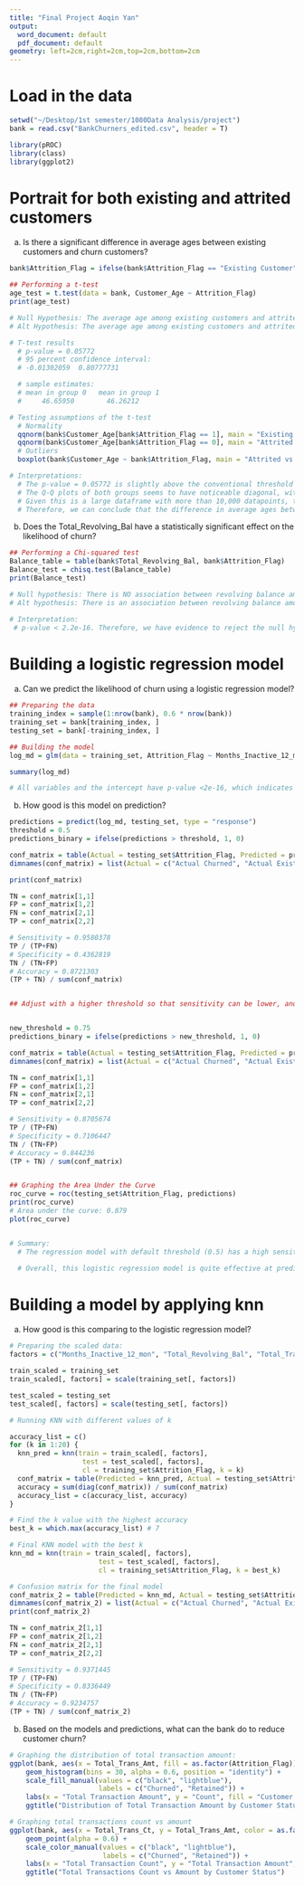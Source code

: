 ```yaml
---
title: "Final Project Aoqin Yan"
output:
  word_document: default
  pdf_document: default
geometry: left=2cm,right=2cm,top=2cm,bottom=2cm
---
```


# Load in the data

```r
setwd("~/Desktop/1st semester/1080Data Analysis/project")
bank = read.csv("BankChurners_edited.csv", header = T)

library(pROC)
library(class)
library(ggplot2)
```

# Portrait for both existing and attrited customers

(a) Is there a significant difference in average ages between existing customers and churn customers?

```r
bank$Attrition_Flag = ifelse(bank$Attrition_Flag == "Existing Customer", 1, 0)

## Performing a t-test
age_test = t.test(data = bank, Customer_Age ~ Attrition_Flag)
print(age_test)

# Null Hypothesis: The average age among existing customers and attrited customers are the same. 
# Alt Hypothesis: The average age among existing customers and attrited customers are NOT the same. 

# T-test results
  # p-value = 0.05772
  # 95 percent confidence interval:
  # -0.01302059  0.80777731

  # sample estimates:
  # mean in group 0   mean in group 1 
  #     46.65950        46.26212

# Testing assumptions of the t-test
  # Normality 
  qqnorm(bank$Customer_Age[bank$Attrition_Flag == 1], main = "Existing Customers")
  qqnorm(bank$Customer_Age[bank$Attrition_Flag == 0], main = "Attrited Customers")
  # Outliers 
  boxplot(bank$Customer_Age ~ bank$Attrition_Flag, main = "Attrited vs Existing")

# Interpretations:
  # The p-value = 0.05772 is slightly above the conventional threshold of 0.05
  # The Q-Q plots of both groups seems to have noticeable diagonal, with some outliers in the existing customer group, which matches the boxplot result. 
  # Given this is a large dataframe with more than 10,000 datapoints, the slightly higher p-value and some outliers should not affect the statistical significance of the t-test result.
  # Therefore, we can conclude that the difference in average ages between existing and attrited customers is in between -0.01302059 and 0.80777731 (95% CI). 

```

(b) Does the Total_Revolving_Bal have a statistically significant effect on the likelihood of churn?

```r
## Performing a Chi-squared test
Balance_table = table(bank$Total_Revolving_Bal, bank$Attrition_Flag)
Balance_test = chisq.test(Balance_table)
print(Balance_test)

# Null hypothesis: There is NO association between revolving balance amount and attrition (churn). 
# Alt hypothesis: There is an association between revolving balance amount and attrition (churn).

# Interpretation:
 # p-value < 2.2e-16. Therefore, we have evidence to reject the null hypothesis and conclude that there is a statistically significant association between revolving balance amount and the likelihood of churn.

```

# Building a logistic regression model

(a) Can we predict the likelihood of churn using a logistic regression model?

```r
## Preparing the data
training_index = sample(1:nrow(bank), 0.6 * nrow(bank))
training_set = bank[training_index, ]
testing_set = bank[-training_index, ]

## Building the model
log_md = glm(data = training_set, Attrition_Flag ~ Months_Inactive_12_mon + Total_Revolving_Bal + Total_Trans_Amt + Total_Trans_Ct, family = "binomial")

summary(log_md)

# All variables and the intercept have p-value <2e-16, which indicates  

```

(b) How good is this model on prediction?

```r
predictions = predict(log_md, testing_set, type = "response")
threshold = 0.5
predictions_binary = ifelse(predictions > threshold, 1, 0)

conf_matrix = table(Actual = testing_set$Attrition_Flag, Predicted = predictions_binary)
dimnames(conf_matrix) = list(Actual = c("Actual Churned", "Actual Existing"), Predicted = c("Predicted Churn", "Predicted Existing"))

print(conf_matrix)

TN = conf_matrix[1,1]
FP = conf_matrix[1,2]
FN = conf_matrix[2,1]
TP = conf_matrix[2,2]

# Sensitivity = 0.9580378
TP / (TP+FN) 
# Specificity = 0.4362819
TN / (TN+FP) 
# Accuracy = 0.8721303
(TP + TN) / sum(conf_matrix) 


## Adjust with a higher threshold so that sensitivity can be lower, and specificity can be higher:


new_threshold = 0.75
predictions_binary = ifelse(predictions > new_threshold, 1, 0)

conf_matrix = table(Actual = testing_set$Attrition_Flag, Predicted = predictions_binary)
dimnames(conf_matrix) = list(Actual = c("Actual Churned", "Actual Existing"), Predicted = c("Predicted Churn", "Predicted Existing"))

TN = conf_matrix[1,1]
FP = conf_matrix[1,2]
FN = conf_matrix[2,1]
TP = conf_matrix[2,2]

# Sensitivity = 0.8705674
TP / (TP+FN) 
# Specificity = 0.7106447
TN / (TN+FP) 
# Accuracy = 0.844236
(TP + TN) / sum(conf_matrix) 


## Graphing the Area Under the Curve
roc_curve = roc(testing_set$Attrition_Flag, predictions)
print(roc_curve)
# Area under the curve: 0.879
plot(roc_curve)


# Summary:
  # The regression model with default threshold (0.5) has a high sensitivity of 95.8% and overall accuracy of 87.21%, yet its specificity remains as low as 43.63%. With the adjusted threshold of 0.75, there is a significant rise in specificity to 71.06%, without affecting the sensitivity and overall accuracy too much. The high specificity can significantly lower the potential false positive, help the bank better identify the true customers that are likely to leave, which can reduce the cost of avoiding customer churn. 

  # Overall, this logistic regression model is quite effective at predicting customer churn. This model can correctly identify 87.06% of the customer churn, 71.06% of the customers who will stay, and has a high overall accuracy of 84.43%. The area under the curve being 0.879 also suggests it has a strong ability to differentiate between churn customer who will churn and those who will not.


```

# Building a model by applying knn

(a) How good is this comparing to the logistic regression model?

```r
# Preparing the scaled data:
factors = c("Months_Inactive_12_mon", "Total_Revolving_Bal", "Total_Trans_Amt", "Total_Trans_Ct")

train_scaled = training_set
train_scaled[, factors] = scale(training_set[, factors])

test_scaled = testing_set
test_scaled[, factors] = scale(testing_set[, factors])

# Running KNN with different values of k

accuracy_list = c()
for (k in 1:20) {
  knn_pred = knn(train = train_scaled[, factors],
                  test = test_scaled[, factors],
                  cl = training_set$Attrition_Flag, k = k)
  conf_matrix = table(Predicted = knn_pred, Actual = testing_set$Attrition_Flag)
  accuracy = sum(diag(conf_matrix)) / sum(conf_matrix)
  accuracy_list = c(accuracy_list, accuracy)
}

# Find the k value with the highest accuracy
best_k = which.max(accuracy_list) # 7 

# Final KNN model with the best k
knn_md = knn(train = train_scaled[, factors],
                      test = test_scaled[, factors],
                      cl = training_set$Attrition_Flag, k = best_k)

# Confusion matrix for the final model
conf_matrix_2 = table(Predicted = knn_md, Actual = testing_set$Attrition_Flag)
dimnames(conf_matrix_2) = list(Actual = c("Actual Churned", "Actual Existing"), Predicted = c("Predicted Churn", "Predicted Existing"))
print(conf_matrix_2)

TN = conf_matrix_2[1,1]
FP = conf_matrix_2[1,2]
FN = conf_matrix_2[2,1]
TP = conf_matrix_2[2,2]

# Sensitivity = 0.9371445
TP / (TP+FN) 
# Specificity = 0.8336449
TN / (TN+FP) 
# Accuracy = 0.9234757
(TP + TN) / sum(conf_matrix_2) 

```

(b) Based on the models and predictions, what can the bank do to reduce customer churn?

```r
# Graphing the distribution of total transaction amount:
ggplot(bank, aes(x = Total_Trans_Amt, fill = as.factor(Attrition_Flag))) +
    geom_histogram(bins = 30, alpha = 0.6, position = "identity") +
    scale_fill_manual(values = c("black", "lightblue"), 
                      labels = c("Churned", "Retained")) +
    labs(x = "Total Transaction Amount", y = "Count", fill = "Customer Status") +
    ggtitle("Distribution of Total Transaction Amount by Customer Status")

# Graphing total transactions count vs amount
ggplot(bank, aes(x = Total_Trans_Ct, y = Total_Trans_Amt, color = as.factor(Attrition_Flag))) +
    geom_point(alpha = 0.6) +
    scale_color_manual(values = c("black", "lightblue"), 
                       labels = c("Churned", "Retained")) +
    labs(x = "Total Transaction Count", y = "Total Transaction Amount", color = "Customer Status") +
    ggtitle("Total Transactions Count vs Amount by Customer Status")

```
